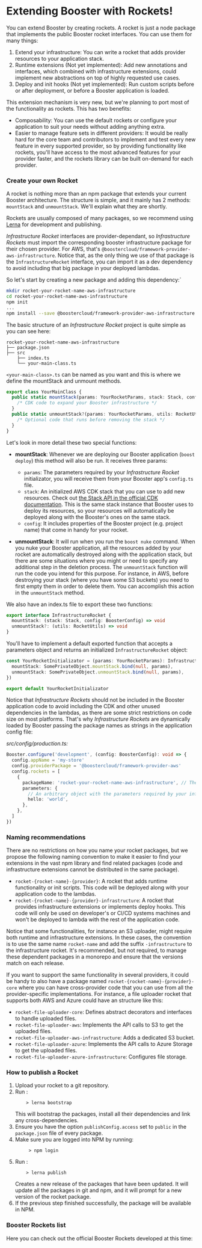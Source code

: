 
# Extending Booster with Rockets!

You can extend Booster by creating rockets. A rocket is just a node package that implements the public Booster rocket interfaces. You can use them for many things:

1. Extend your infrastructure: You can write a rocket that adds provider resources to your application stack.
2. Runtime extensions (Not yet implemented): Add new annotations and interfaces, which combined with infrastructure extensions, could implement new abstractions on top of highly requested use cases.
3. Deploy and init hooks (Not yet implemented): Run custom scripts before or after deployment, or before a Booster application is loaded.

This extension mechanism is very new, but we're planning to port most of the functionality as rockets. This has two benefits:

- Composability: You can use the default rockets or configure your application to suit your needs without adding anything extra.
- Easier to manage feature sets in different providers: It would be really hard for the core team and contributors to implement and test every new feature in every supported provider, so by providing functionality like rockets, you'll have access to the most advanced features for your provider faster, and the rockets library can be built on-demand for each provider.

### Create your own Rocket

A rocket is nothing more than an npm package that extends your current Booster architecture. The structure is simple, and it mainly has 2 methods: `mountStack` and `unmountStack`. We'll explain what they are shortly.

Rockets are usually composed of many packages, so we recommend using [Lerna](https://lerna.js.org) for development and publishing.

*Infrastructure Rocket* interfaces are provider-dependant, so *Infrastructure Rockets* must import the corresponding booster infrastructure package for their chosen provider. For AWS, that's `@boostercloud/framework-provider-aws-infrastructure`. Notice that, as the only thing we use of that package is the `InfrastructureRocket` interface, you can import it as a dev dependency to avoid including that big package in your deployed lambdas.

So let's start by creating a new package and adding this dependency:`

```sh
mkdir rocket-your-rocket-name-aws-infrastructure
cd rocket-your-rocket-name-aws-infrastructure
npm init
...
npm install --save @boostercloud/framework-provider-aws-infrastructure
```

The basic structure of an *Infrastructure Rocket* project is quite simple as you can see here:

```text
rocket-your-rocket-name-aws-infrastructure
├── package.json
├── src
    ├── index.ts
    └── your-main-class.ts

```

`<your-main-class>.ts`  can be named as you want and this is where we define the mountStack and unmount methods.

```typescript
export class YourMainClass {
  public static mountStack(params: YourRocketParams, stack: Stack, config: BoosterConfig): void {
    /* CDK code to expand your Booster infrastructure */
  }
  public static unmountStack?(params: YourRocketParams, utils: RocketUtils): void {
    /* Optional code that runs before removing the stack */
  }
}
```

Let's look in more detail these two special functions:

- **mountStack**: Whenever we are deploying our Booster application (`boost deploy`) this method will also be run.  It receives three params:
  - `params`: The parameters required by your *Infrastructure Rocket* initializator, you will receive them from your Booster app's `config.ts` file.
  - `stack`: An initialized AWS CDK stack that you can use to add new resources. Check out [the Stack API in the official CDK documentation](https://docs.aws.amazon.com/cdk/latest/guide/stacks.html#stack_api). This is the same stack instance that Booster uses to deploy its resources, so your resources will automatically be deployed along with the Booster's ones on the same stack.
  - `config`: It includes properties of the Booster project (e.g. project name) that come in handy for your rocket.

- **unmountStack**: It will run when you run the `boost nuke` command. When you nuke your Booster application, all the resources added by your rocket are automatically destroyed along with the application stack, but there are some situations where you might or need to specify any additional step in the deletion process. The `unmountStack` function will run the code you intend for this purpose. For instance, in AWS, before destroying your stack (where you have some S3 buckets) you need to first empty them in order to delete them. You can accomplish this action in the `unmountStack` method.

We also have an index.ts file to export these two functions:
```typescript
export interface InfrastructureRocket {
  mountStack: (stack: Stack, config: BoosterConfig) => void
  unmountStack?: (utils: RocketUtils) => void
}
```

You'll have to implement a default exported function that accepts a parameters object and returns an initialized `InfrastructureRocket` object:

```typescript
const YourRocketInitializator = (params: YourRocketParams): InfrastructureRocket => ({
  mountStack: SomePrivateObject.mountStack.bind(null, params),
  unmountStack: SomePrivateObject.unmountStack.bind(null, params),
})

export default YourRocketInitializator
```

Notice that *Infrastructure Rockets* should not be included in the Booster application code to avoid including the CDK and other unused dependencies in the lambdas, as there are some strict restrictions on code size on most platforms. That's why *Infrastructure Rockets* are dynamically loaded by Booster passing the package names as strings in the application config file:

_src/config/production.ts:_

```typescript
Booster.configure('development', (config: BoosterConfig): void => {
  config.appName = 'my-store'
  config.providerPackage = '@boostercloud/framework-provider-aws'
  config.rockets = [
    {
      packageName: 'rocket-your-rocket-name-aws-infrastructure', // The name of your infrastructure rocket package
      parameters: {
        // An arbitrary object with the parameters required by your infrastructure rocket initializator
        hello: 'world',
      },
    },
  ]
})
```

### Naming recommendations

There are no restrictions on how you name your rocket packages, but we propose the following naming convention to make it easier to find your extensions in the vast npm library and find related packages (code and infrastructure extensions cannot be distributed in the same package).

- `rocket-{rocket-name}-{provider}`: A rocket that adds runtime functionality or init scripts. This code will be deployed along with your application code to the lambdas.
- `rocket-{rocket-name}-{provider}-infrastructure`: A rocket that provides infrastructure extensions or implements deploy hooks. This code will only be used on developer's or CI/CD systems machines and won't be deployed to lambda with the rest of the application code.

Notice that some functionalities, for instance an S3 uploader, might require both runtime and infrastructure extensions. In these cases, the convention is to use the same name `rocket-name` and add the suffix `-infrastructure` to the infrastructure rocket. It's recommended, but not required, to manage these dependent packages in a monorepo and ensure that the versions match on each release.

If you want to support the same functionality in several providers, it could be handy to also have a package named `rocket-{rocket-name}-{provider}-core` where you can have cross-provider code that you can use from all the provider-specific implementations. For instance, a file uploader rocket that supports both AWS and Azure could have an structure like this:

- `rocket-file-uploader-core`: Defines abstract decorators and interfaces to handle uploaded files.
- `rocket-file-uploader-aws`: Implements the API calls to S3 to get the uploaded files.
- `rocket-file-uploader-aws-infrastructure`: Adds a dedicated S3 bucket.
- `rocket-file-uploader-azure`: Implements the API calls to Azure Storage to get the uploaded files.
- `rocket-file-uploader-azure-infrastructure`: Configures file storage.

### How to publish a Rocket

1. Upload your rocket to a git repository.
2. Run :
    ```shell
        > lerna bootstrap
    ```
    This will bootstrap the packages, install all their dependencies and link any cross-dependencies.
3. Ensure you have the option `publishConfig.access` set to `public` in the `package.json` file of every package.
4. Make sure you are logged into NPM by running:
   ```shell
        > npm login
    ```
5. Run :
    ```shell
        > lerna publish
    ```
    Creates a new release of the packages that have been updated. It will update all the packages in git and npm, and it will prompt for a new version of the rocket package.
6. If the previous step finished successfully, the package will be available in NPM.

### Booster Rockets list

Here you can check out the official Booster Rockets developed at this time:

<DocCardList />